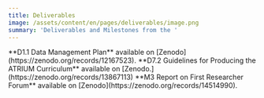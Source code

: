 ```yaml
---
title: Deliverables
image: /assets/content/en/pages/deliverables/image.png
summary: 'Deliverables and Milestones from the '
---
```

<Thumbnail src="/assets/content/en/pages/deliverables/atrium.jpg">
  **D1.1 Data Management Plan** available on [Zenodo](https://zenodo.org/records/12167523).
</Thumbnail>

<Thumbnail src="/assets/content/en/pages/deliverables/d7.2-curriculum.png">
  **D7.2 Guidelines for Producing the ATRIUM Curriculum** available on [Zenodo.](https://zenodo.org/records/13867113)
</Thumbnail>

<Thumbnail src="/assets/content/en/pages/deliverables/screenshot-2024-12-18-at-15.48.39.png">
  **M3 Report on First Researcher Forum** available on [Zenodo](https://zenodo.org/records/14514990).
</Thumbnail>
